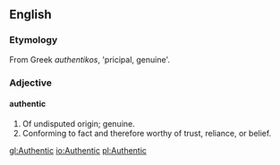 ==English==
===Etymology===
From Greek ''authentikos'', 'pricipal, genuine'.
===Adjective===
====authentic====
#Of undisputed origin; genuine.
#Conforming to fact and therefore worthy of trust, reliance, or belief.

[[gl:Authentic]]
[[io:Authentic]]
[[pl:Authentic]]